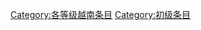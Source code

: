 {{Articles by Quality|topic=越南|project=越南|format=toc}}

[[Category:各等级越南条目|Category:各等级越南条目]]
[[Category:初级条目|Category:初级条目]]